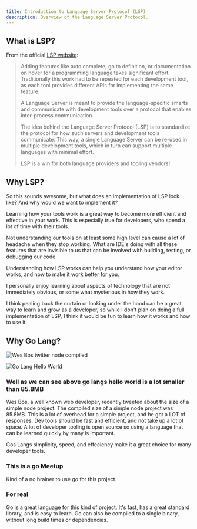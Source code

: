 ```yaml
---
title: Introduction to Language Server Protocol (LSP)
description: Overview of the Language Server Protocol.
---
```



<Card icon="information" title="Website to Follow Along">
  <BigLink href="https://go-lsp.michaelduren.com/" title="https://go-lsp.michaelduren.com/" />
</Card>

## What is LSP?

From the official [LSP website](https://microsoft.github.io/language-server-protocol/):

> Adding features like auto complete, go to definition, or documentation on hover for a programming language takes significant effort. Traditionally this work had to be repeated for each development tool, as each tool provides different APIs for implementing the same feature.
>
> A Language Server is meant to provide the language-specific smarts and communicate with development tools over a protocol that enables inter-process communication.
>
> The idea behind the Language Server Protocol (LSP) is to standardize the protocol for how such servers and development tools communicate. This way, a single Language Server can be re-used in multiple development tools, which in turn can support multiple languages with minimal effort.
>
> LSP is a win for both language providers and tooling vendors!


## Why LSP?


So this sounds awesome, but what does an implementation of LSP look like? And why would we want to implement it?

Learning how your tools work is a great way to become more efficient and effective in your work. This is especially true for developers, who spend a lot of time with their tools.

Not understanding our tools on at least some high level can cause a lot of headache when they stop working. What are IDE's doing with all these features that are invisible to us that can be involved with building, testing, or debugging our code.

Understanding how LSP works can help you understand how your editor works, and how to make it work better for you.

I personally enjoy learning about aspects of technology that are not immediately obvious, or some what mysterious in how they work.

I think pealing back the curtain or looking under the hood can be a great way to learn and grow as a developer, so while I don't plan on doing a full implementation of LSP, I think it would be fun to learn how it works and how to use it.


## Why Go Lang?

![Wes Bos twitter node compiled](../../../assets/wes_bos.jpeg)

![Go Lang Hello World](../../../assets/hello-go.png)

### Well as we can see above go langs hello world is a lot smaller than 85.8MB

Wes Bos, a well known web developer, recently tweeted about the size of a simple node project. 
The compiled size of a simple node project was 85.8MB. This is a lot of overhead for a simple project, and he got a LOT of responses.
Dev tools should be fast and efficient, and not take up a lot of space. 
A lot of developer tooling is open source so using a language that can be learned quickly by many is important.

Gos Langs simplicity, speed, and effeciency make it a great choice for many developer tools.

### This is a go Meetup

Kind of a no brainer to use go for this project.

### For real

Go is a great language for this kind of project. It's fast, has a great standard library, and is easy to learn. Go can also be compiled to a single binary, without long build times or dependencies.



